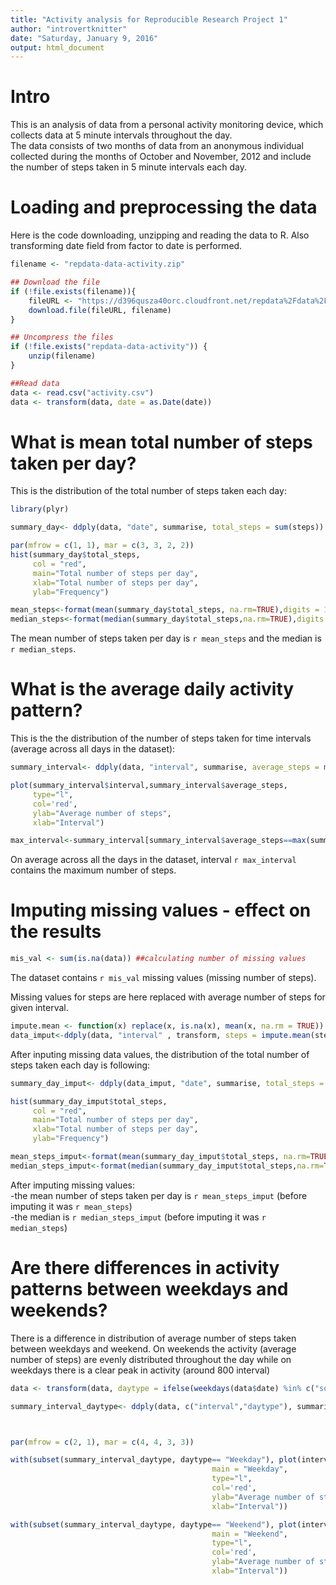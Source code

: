 ```yaml
---
title: "Activity analysis for Reproducible Research Project 1"
author: "introvertknitter"
date: "Saturday, January 9, 2016"
output: html_document
---
```



Intro
=================================================================================


This is an analysis of data from a personal activity monitoring device, which collects data at 5 minute intervals throughout the day.  
The data consists of two months of data from an anonymous individual collected during the months of October and November, 2012 and include the number of steps taken in 5 minute intervals each day.


Loading and preprocessing the data
=================================================================================

Here is the code downloading, unzipping and reading the data to R. Also transforming date field from factor to date is performed.

```r
filename <- "repdata-data-activity.zip"

## Download the file
if (!file.exists(filename)){
    fileURL <- "https://d396qusza40orc.cloudfront.net/repdata%2Fdata%2Factivity.zip"
    download.file(fileURL, filename)
}  

## Uncompress the files
if (!file.exists("repdata-data-activity")) { 
    unzip(filename) 
}

##Read data
data <- read.csv("activity.csv")
data <- transform(data, date = as.Date(date))

```


What is mean total number of steps taken per day?
=================================================================================
  
This is the distribution of the total number of steps taken each day:

```r
library(plyr)
```

```r
summary_day<- ddply(data, "date", summarise, total_steps = sum(steps)) ##new data frame with total number of steps per day

par(mfrow = c(1, 1), mar = c(3, 3, 2, 2))
hist(summary_day$total_steps,
     col = "red",
     main="Total number of steps per day",
     xlab="Total number of steps per day",
     ylab="Frequency")
```

```r
mean_steps<-format(mean(summary_day$total_steps, na.rm=TRUE),digits = 1,nsmall=1)
median_steps<-format(median(summary_day$total_steps,na.rm=TRUE),digits = 1,nsmall=1)
```

The mean number of steps taken per day is `r mean_steps` and the median is `r median_steps`.


What is the average daily activity pattern?
=================================================================================
  
This is the the distribution of the  number of steps taken for time intervals (average across  all days in the dataset):
```r
summary_interval<- ddply(data, "interval", summarise, average_steps = mean(steps, na.rm=TRUE)) ##new data frame with avg number of steps per interval

plot(summary_interval$interval,summary_interval$average_steps,
     type="l",
     col='red',
     ylab="Average number of steps",
     xlab="Interval")
```
```r
max_interval<-summary_interval[summary_interval$average_steps==max(summary_interval$average_steps), 1]
```

On average across all the days in the dataset, interval `r max_interval` contains the maximum number of steps.



Imputing missing values - effect on the results
=================================================================================
  
```r
mis_val <- sum(is.na(data)) ##calculating number of missing values
```
The dataset contains `r mis_val` missing values (missing number of steps).  

Missing values for steps are here replaced with average number of steps for given interval.


```r
impute.mean <- function(x) replace(x, is.na(x), mean(x, na.rm = TRUE)) 
data_imput<-ddply(data, "interval" , transform, steps = impute.mean(steps)) ##data with  missing values in steps replaced with mean for interval
```

After inputing missing data values, the distribution of the total number of steps taken each day is following:

```r
summary_day_imput<- ddply(data_imput, "date", summarise, total_steps = sum(steps)) ##new data frame with total number of steps per day

hist(summary_day_imput$total_steps,
     col = "red",
     main="Total number of steps per day",
     xlab="Total number of steps per day",
     ylab="Frequency")
```

```r
mean_steps_imput<-format(mean(summary_day_imput$total_steps, na.rm=TRUE),digits = 1,nsmall=1)
median_steps_imput<-format(median(summary_day_imput$total_steps,na.rm=TRUE),digits = 1,nsmall=1)
```
After imputing missing values:  
-the mean number of steps taken per day is `r mean_steps_imput` (before imputing it was `r mean_steps`)  
-the median is `r median_steps_imput` (before imputing it was `r median_steps`)

  
Are there differences in activity patterns between weekdays and weekends?
=================================================================================
  
There is a difference in distribution of average number of steps taken between weekdays and weekend. On weekends the activity (average number of steps) are evenly distributed throughout the day while on weekdays there is a clear peak in activity (around 800 interval)

```r
data <- transform(data, daytype = ifelse(weekdays(data$date) %in% c("sobota","niedziela"),"Weekend", "Weekday")) #calculating daytype variable (weekdays /weekends)

summary_interval_daytype<- ddply(data, c("interval","daytype"), summarise, average_steps = mean(steps, na.rm=TRUE)) ##new data frame with avg number of steps per interval



par(mfrow = c(2, 1), mar = c(4, 4, 3, 3))

with(subset(summary_interval_daytype, daytype== "Weekday"), plot(interval, average_steps,
                                             main = "Weekday",
                                             type="l",
                                             col='red',
                                             ylab="Average number of steps",
                                             xlab="Interval"))

with(subset(summary_interval_daytype, daytype== "Weekend"), plot(interval, average_steps,
                                             main = "Weekend",
                                             type="l",
                                             col='red',
                                             ylab="Average number of steps",
                                             xlab="Interval"))
```


